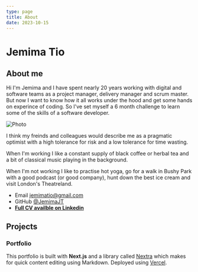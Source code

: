 ```yaml
---
type: page
title: About
date: 2023-10-15
---
```


# Jemima Tio

## About me

Hi I'm Jemima and I have spent nearly 20 years working with digital and software teams as a project manager, delivery manager and scrum master. But now I want to know how it all works under the hood and get some hands on experince of coding. So I've set myself a 6 month challenge to learn some of the skills of a software developer.

<Image
  src="/images/photo2.jpg"
  alt="Photo"
  width={1125}
  height={750}
  priority
  className="next-image"
/>

I think my freinds and colleagues would describe me as a pragmatic optimist with a high tolerance for risk and a low tolerance for time wasting. 

When I'm working I like a constant supply of black coffee or herbal tea and a bit of classical music playing in the background. 

When I'm not working I like to practise hot yoga, go for a walk in Bushy Park with a good podcast (or good company), hunt down the best ice cream and visit London's Theatreland.

- Email jemimatio@gmail.com
- GitHub [@JemimaJT](https://github.com/JemimaJT)
- **[Full CV availble on Linkedin](https://www.linkedin.com/in/jemimatio/)**

## Projects

### Portfolio

This portfolio is built with **Next.js** and a library called [Nextra](https://nextra.vercel.app/) which makes for quick content editing using Markdown. Deployed using [Vercel](https://vercel.com/).
